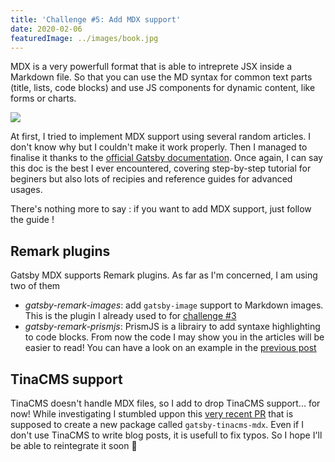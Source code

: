 ```yaml
---
title: 'Challenge #5: Add MDX support'
date: 2020-02-06
featuredImage: ../images/book.jpg
---
```


MDX is a very powerfull format that is able to intreprete JSX inside a Markdown file. So that you can use the MD syntax for common text parts (title, lists, code blocks) and use JS components for dynamic content, like forms or charts.

![](../images/mdx-fusion-meme.jpg)

At first, I tried to implement MDX support using several random articles. I don't know why but I couldn't make it work properly. Then I managed to finalise it thanks to the [official Gatsby documentation](https://www.gatsbyjs.org/docs/mdx/). Once again, I can say this doc is the best I ever encountered, covering step-by-step tutorial for beginers but also lots of recipies and reference guides for advanced usages.

There's nothing more to say : if you want to add MDX support, just follow the guide !

## Remark plugins

Gatsby MDX supports Remark plugins. As far as I'm concerned, I am using two of them

- _gatsby-remark-images_: add `gatsby-image` support to Markdown images. This is the plugin I already used to for [challenge #3](/blog/2020-01-22)
- _gatsby-remark-prismjs_: PrismJS is a librairy to add syntaxe highlighting to code blocks. From now the code I may show you in the articles will be easier to read! You can have a look on an example in the [previous post](/blog/2020-02-05)

## TinaCMS support

TinaCMS doesn't handle MDX files, so I add to drop TinaCMS support... for now! While investigating I stumbled uppon this [very recent PR](https://github.com/tinacms/tinacms/pull/713) that is supposed to create a new package called `gatsby-tinacms-mdx`. Even if I don't use TinaCMS to write blog posts, it is usefull to fix typos. So I hope I'll be able to reintegrate it soon 🤞
